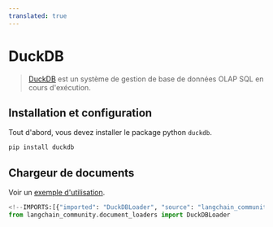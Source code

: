 ```yaml
---
translated: true
---
```


# DuckDB

>[DuckDB](https://duckdb.org/) est un système de gestion de base de données OLAP SQL en cours d'exécution.

## Installation et configuration

Tout d'abord, vous devez installer le package python `duckdb`.

```bash
pip install duckdb
```

## Chargeur de documents

Voir un [exemple d'utilisation](/docs/integrations/document_loaders/duckdb).

```python
<!--IMPORTS:[{"imported": "DuckDBLoader", "source": "langchain_community.document_loaders", "docs": "https://api.python.langchain.com/en/latest/document_loaders/langchain_community.document_loaders.duckdb_loader.DuckDBLoader.html", "title": "DuckDB"}]-->
from langchain_community.document_loaders import DuckDBLoader
```
